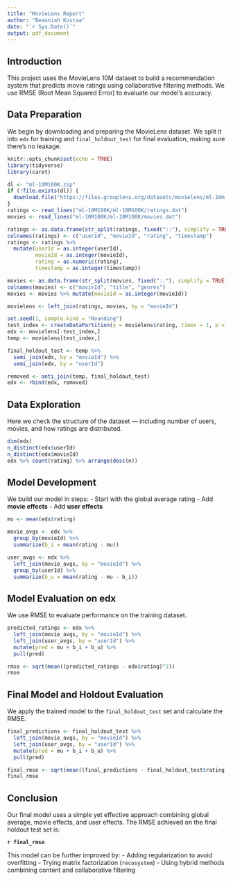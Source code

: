 ---
title: "MovieLens Report"
author: "Beauniah Kustaa"
date: "`r Sys.Date()`"
output: pdf_document
---

## Introduction

This project uses the MovieLens 10M dataset to build a recommendation system that predicts movie ratings using collaborative filtering methods. We use RMSE (Root Mean Squared Error) to evaluate our model's accuracy.

## Data Preparation

We begin by downloading and preparing the MovieLens dataset. We split it into `edx` for training and `final_holdout_test` for final evaluation, making sure there’s no leakage.

```{r setup, include=FALSE}
knitr::opts_chunk$set(echo = TRUE)
library(tidyverse)
library(caret)
```

```{r load-and-clean}
dl <- "ml-10M100K.zip"
if (!file.exists(dl)) {
  download.file("https://files.grouplens.org/datasets/movielens/ml-10m.zip", dl)
}
ratings <- read_lines("ml-10M100K/ml-10M100K/ratings.dat")
movies <- read_lines("ml-10M100K/ml-10M100K/movies.dat")

ratings <- as.data.frame(str_split(ratings, fixed("::"), simplify = TRUE))
colnames(ratings) <- c("userId", "movieId", "rating", "timestamp")
ratings <- ratings %>%
  mutate(userId = as.integer(userId),
         movieId = as.integer(movieId),
         rating = as.numeric(rating),
         timestamp = as.integer(timestamp))

movies <- as.data.frame(str_split(movies, fixed("::"), simplify = TRUE))
colnames(movies) <- c("movieId", "title", "genres")
movies <- movies %>% mutate(movieId = as.integer(movieId))

movielens <- left_join(ratings, movies, by = "movieId")

set.seed(1, sample.kind = "Rounding")
test_index <- createDataPartition(y = movielens$rating, times = 1, p = 0.1, list = FALSE)
edx <- movielens[-test_index,]
temp <- movielens[test_index,]

final_holdout_test <- temp %>%
  semi_join(edx, by = "movieId") %>%
  semi_join(edx, by = "userId")

removed <- anti_join(temp, final_holdout_test)
edx <- rbind(edx, removed)
```

## Data Exploration

Here we check the structure of the dataset — including number of users, movies, and how ratings are distributed.

```{r explore}
dim(edx)
n_distinct(edx$userId)
n_distinct(edx$movieId)
edx %>% count(rating) %>% arrange(desc(n))
```

## Model Development

We build our model in steps:
- Start with the global average rating
- Add **movie effects**
- Add **user effects**

```{r model-dev}
mu <- mean(edx$rating)

movie_avgs <- edx %>%
  group_by(movieId) %>%
  summarize(b_i = mean(rating - mu))

user_avgs <- edx %>%
  left_join(movie_avgs, by = "movieId") %>%
  group_by(userId) %>%
  summarize(b_u = mean(rating - mu - b_i))
```

## Model Evaluation on edx

We use RMSE to evaluate performance on the training dataset.

```{r eval-edx}
predicted_ratings <- edx %>%
  left_join(movie_avgs, by = "movieId") %>%
  left_join(user_avgs, by = "userId") %>%
  mutate(pred = mu + b_i + b_u) %>%
  pull(pred)

rmse <- sqrt(mean((predicted_ratings - edx$rating)^2))
rmse
```

## Final Model and Holdout Evaluation

We apply the trained model to the `final_holdout_test` set and calculate the RMSE.

```{r eval-final}
final_predictions <- final_holdout_test %>%
  left_join(movie_avgs, by = "movieId") %>%
  left_join(user_avgs, by = "userId") %>%
  mutate(pred = mu + b_i + b_u) %>%
  pull(pred)

final_rmse <- sqrt(mean((final_predictions - final_holdout_test$rating)^2))
final_rmse
```

## Conclusion

Our final model uses a simple yet effective approach combining global average, movie effects, and user effects. The RMSE achieved on the final holdout test set is:

**`r final_rmse`**

This model can be further improved by:
- Adding regularization to avoid overfitting
- Trying matrix factorization (`recosystem`)
- Using hybrid methods combining content and collaborative filtering
